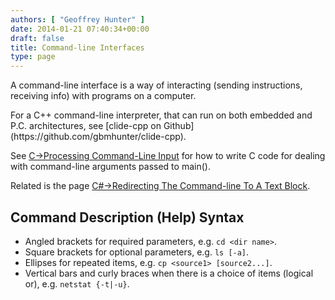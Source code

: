```yaml
---
authors: [ "Geoffrey Hunter" ]
date: 2014-01-21 07:40:34+00:00
draft: false
title: Command-line Interfaces
type: page
---
```



A command-line interface is a way of interacting (sending instructions, receiving info) with programs on a computer.

<Aside type="note">
For a C++ command-line interpreter, that can run on both embedded and P.C. architectures, see [clide-cpp on Github](https://github.com/gbmhunter/clide-cpp).
</Aside>

See [C->Processing Command-Line Input](/programming/languages/c/processing-command-line-input) for how to write C code for dealing with command-line arguments passed to main().

Related is the page [C#->Redirecting The Command-line To A Text Block](/programming/languages/c-sharp/redirecting-the-command-line-to-a-text-block).

## Command Description (Help) Syntax

* Angled brackets for required parameters, e.g. `cd <dir name>`.
* Square brackets for optional parameters, e.g. `ls [-a]`.
* Ellipses for repeated items, e.g. `cp <source1> [source2...]`.
* Vertical bars and curly braces when there is a choice of items (logical or), e.g. `netstat {-t|-u}`.
